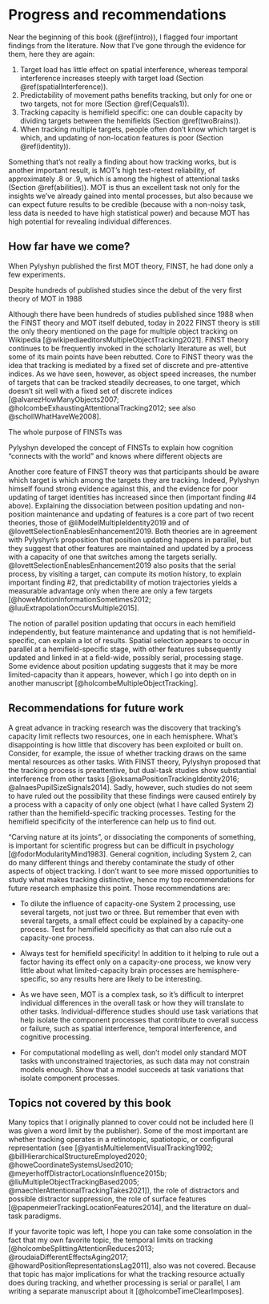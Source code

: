 # Progress and recommendations {#recommendations}

Near the beginning of this book (\@ref(intro)), I flagged four important findings from the literature. Now that I've gone through the evidence for them, here they are again:

1. Target load has little effect on spatial interference, whereas temporal interference increases steeply with target load (Section \@ref(spatialInterference)).
1. Predictability of movement paths benefits tracking, but only for one or two targets, not for more (Section \@ref(Cequals1)).
1. Tracking capacity is hemifield specific: one can double capacity by dividing targets between the hemifields (Section \@ref(twoBrains)).
1. When tracking multiple targets, people often don't know which target is which, and updating of non-location features is poor (Section \@ref(identity)).

Something that's not really a finding about how tracking works, but is another important result, is MOT's high test-retest reliability, of approximately .8 or .9, which is among the highest of attentional tasks (Section \@ref(abilities)). MOT is thus an excellent task not only for the insights we've already gained into mental processes, but also because we can expect future results to be credible (because with a non-noisy task, less data is needed to have high statistical power) and because MOT has high potential for revealing individual differences.

## How far have we come?

When Pylyshyn published the first MOT theory, FINST, he had done only a few experiments. 

Despite hundreds of published studies since the debut of
the very first theory of MOT in 1988

Although there have been hundreds of studies published since 1988 when the FINST theory and MOT itself debuted, today in 2022 FINST theory is still the only theory mentioned on the page for multiple object tracking on Wikipedia [@wikipediaeditorsMultipleObjectTracking2021]. FINST theory  continues to be frequently invoked in the scholarly literature as well, but some of its main points have been rebutted. Core to FINST theory was the idea that tracking is mediated by a fixed set of discrete and pre-attentive indices. As we have seen, however, as object speed increases, the number of targets that can be tracked steadily decreases, to one target, which doesn't sit well with a fixed set of discrete indices [@alvarezHowManyObjects2007; @holcombeExhaustingAttentionalTracking2012; see also @schollWhatHaveWe2008].

The whole purpose of FINSTs was 

Pylyshyn developed the concept of FINSTs to explain how cognition "connects with the world" and knows where different objects are

Another core feature of FINST theory was that participants should be aware which target is which among the targets they are tracking. Indeed, 
Pylyshyn himself found strong evidence against this, and the evidence for poor updating of target identities has increased since then (important finding #4 above). Explaining the dissociation between position updating and non-position maintenance and updating of features is a core part of two recent theories, those of @liModelMultipleIdentity2019 and of @lovettSelectionEnablesEnhancement2019. Both theories are in agreement with Pylyshyn's proposition that position updating happens in parallel, but they suggest that other features are maintained and updated by a process with a capacity of one that switches among the targets serially. @lovettSelectionEnablesEnhancement2019 also posits that the serial process, by visiting a target, can compute its motion history, to explain important finding #2, that predictability of motion trajectories yields a measurable advantage only when there are only a few targets [@howeMotionInformationSometimes2012; @luuExtrapolationOccursMultiple2015].

The notion of parallel position updating that occurs in each hemifield independently, but feature maintenance and updating that is not hemifield-specific, can explain a lot of results. Spatial selection appears to occur in parallel at a hemifield-specific stage, with other features subsequently updated and linked in at a field-wide, possibly serial, processing stage. Some evidence about position updating suggests that it may be more limited-capacity than it appears, however, which I go into depth on in another manuscript [@holcombeMultipleObjectTracking].

## Recommendations for future work

A great advance in tracking research was the discovery that tracking's capacity limit reflects two resources, one in each hemisphere. What's disappointing is how little that discovery has been exploited or built on. Consider, for example, the issue of whether tracking draws on the same mental resources as other tasks. With FINST theory, Pylyshyn proposed that the tracking process is preattentive, but dual-task studies show substantial interference from other tasks [@oksamaPositionTrackingIdentity2016; @alnaesPupilSizeSignals2014]. Sadly, however, such studies do not seem to have ruled out the possibility that these findings were caused entirely by a process with a capacity of only one object (what I have called System 2) rather than the hemifield-specific tracking processes. Testing for the hemifield specificity of the interference can help us to find out<!--FUTURE-->. 

“Carving nature at its joints”, or dissociating the components of something, is important for scientific progress but can be difficult in psychology [@fodorModularityMind1983]. General cognition, including System 2, can do many different things and thereby contaminate the study of other aspects of object tracking. I don't want to see more missed opportunities to study what makes tracking distinctive, hence my top recommendations for future research emphasize this point. Those recommendations are:

* To dilute the influence of capacity-one System 2 processing, use several targets, not just two or three. But remember that even with several targets, a small effect could be explained by a capacity-one process. Test for hemifield specificity as that can also rule out a capacity-one process.

* Always test for hemifield specificity! In addition to it helping to rule out a factor having its effect only on a capacity-one process, we know very little about what limited-capacity brain processes are hemisphere-specific, so any results here are likely to be interesting.

* As we have seen, MOT is a complex task, so it's difficult to interpret individual differences in the overall task or how they will translate to other tasks. Individual-difference studies should use task variations that help isolate the component processes that contribute to overall success or failure, such as spatial interference, temporal interference, and cognitive processing.

* For computational modelling as well, don't model only standard MOT tasks with unconstrained trajectories, as such data may not constrain models enough. Show that a model succeeds at task variations that isolate component processes. <!--Another strategy is to model datasets at an individual trial level; previous efforts seem to have modelled data from only one or a few different MOT experiments.-->

## Topics not covered by this book

Many topics that I originally planned to cover could not be included here (I was given a word limit by the publisher). Some of the most important are whether tracking operates in a retinotopic, spatiotopic, or configural representation (see [@yantisMultielementVisualTracking1992; @billHierarchicalStructureEmployed2020; @howeCoordinateSystemsUsed2010; @meyerhoffDistractorLocationsInfluence2015b; @liuMultipleObjectTrackingBased2005; @maechlerAttentionalTrackingTakes2021]), the role of distractors and possible distractor suppression, the role of surface features [@papenmeierTrackingLocationFeatures2014], and the literature on dual-task paradigms. <!--The use of velocity signals -->

If your favorite topic was left, I hope you can take some consolation in the fact that my own favorite topic, the temporal limits on tracking [@holcombeSplittingAttentionReduces2013; @roudaiaDifferentEffectsAging2017; @howardPositionRepresentationsLag2011], also was not covered. Because that topic has major implications for what the tracking resource actually does during tracking, and whether processing is serial or parallel, I am writing a separate manuscript about it [@holcombeTimeClearImposes]. <!--early work had concluded that MOT could not reflect serial position sampling [@pylyshynTrackingMultipleIndependent1988; @yantisMultielementVisualTracking1992], this recently has been questioned, and now is a favored account of tracking in some circumstances, as reviewed in Chapter \@ref(serialOrParallel).-->


<!--
## Dual-task OUT OF SCOPE

Another experiment indicates that trying to remember object identities can actually interfere with the ability to track [@fougnieDistinctCapacityLimits2006]. This is consistent with the possibility that position tracking and object feature updating rely on distinct mental capacities. MOT interfered with VWM a lot although not as much as VWM interfered with VWM

" though both search and MOT can be highly atten- tionally demanding, they may do so via demands on partially independent attentional subsystems. In particular, visual search may interfere dramati- cally with scene encoding because both processes rely heavily on the same underlying ventral identification-based form of attention. In contrast, MOT fails to interfere with scene encoding more than central executive tasks because MOT relies primarily on a different underlying type of visual attention, one that is dorsal and individuation based. This distinction may also help to explain why MOT and search interfere with each other so little (Alvarez et al. 2005): They may both be highly attention-demanding, yet they may draw on fundamentally different forms of attention. Similarly, this may help to explain why observers are relatively poor at encoding surface features of objects in MOT—including those of tracked targets (see, e.g., Bahrami 2003; Ko and Seiffert 2006; Scholl, Pylyshyn, and Franconeri 1999). "

Dual-task 

Alvarez, G.A., et al., Are mutielement visual tracking and visual search mutually exclusive? Journal of Experimental Psychology: Human Perception and Performance, 2005. 31(4): p. 643-667.

There seems to be an especially close link between MOT and subitizing
@trickAgeDifferencesEnumerating2003 observed that even very slow motion reduced
enumeration speed for stimuli containing 6–9 items, while
the enumeration of 1–4 items was not affected when items
were in motion. Similarly, @alstonSubitizationAttentionalEngagement2004
presented static and moving items, finding that faster and
more accurate enumeration occurred in the subitizing range
given the presence of moving items.

psilocybin seems to impair MOT but not visual working memory [@carterUsingPsilocybinInvestigate2005] 

Subitizing no bilateral advantage on accuracy, but that could be due to very high accuracy - when looking at response time, an advantage is found, although not clear it's as large as that for MOT @railoBilateralTwoitemAdvantage2014

"The results indicated that the number of items participants could subitize decreased by one for each item they tracked." @chesneyEvidenceSharedMechanism2011

 "concurrent performance of a MOT task and a VWM task still instilled substantial and load-dependent dual-task costs. " @fougnieDistinctCapacityLimits2006

@allenMultipletargetTrackingRole2006

object tracking in people with Williams Syndrome remains at the level of 4‐year‐olds, whereas the ability to remember multiple locations of static objects develops further. @ohearnDevelopmentalProfilesMultiple2010 

@howardVisualSpatialAttention2020 "for a purely spatial task, perceptual attention (TRACKING?) and working memory appear to recruit separate core capacity-limited processes."

@souzaContributionsVisualCentral2017 argued that VWM and MOT use different attentional resources." "Distracting visual attention, but not central attention, impaired MOT performance"
-->








